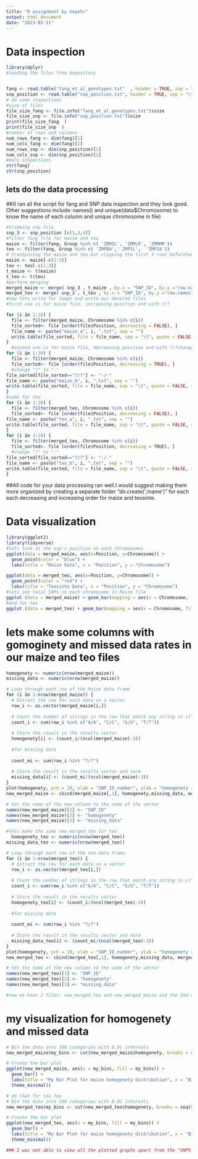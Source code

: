 ---
title: "R assignment by Sepehr"
output: html_document
date: "2023-03-11"
---
# Data inspection

```{r}
library(dplyr)
#loading the files from depository


fang <- read.table("fang_et_al_genotypes.txt"  , header = TRUE, sep = "\t")
snp_position <- read.table("snp_position.txt", header = TRUE, sep = "\t")
# do some inspections
#size of files
file_size_fang <- file.info("fang_et_al_genotypes.txt")$size
file_size_snp <- file.info("snp_position.txt")$size
print(file_size_fang  )
print(file_size_snp  )
#number of rows and columns
num_rows_fang <- dim(fang)[1]
num_cols_fang <- dim(fang)[2]
num_rows_snp <- dim(snp_position)[1]
num_cols_snp <- dim(snp_position)[2]
#more inspections
str(fang)
str(snp_position)

```
## lets do the data processing
##(I ran all the script for fang and SNP data inspection and they look good. Other suggestions include: names() and unique(data$Chromosome) to know the name of each column and unique chromosome in file)
```{r}
#trimming snp file
snp_3 <- snp_position [c(1,3,4)]
#filter fang file for maize and teo
maize <- filter(fang, Group %in% c( 'ZMMIL', 'ZMMLR', 'ZMMMR'))
teo <- filter(fang, Group %in% c( 'ZMPBA',' ZMPIL',  'ZMPJA'))
# transposing the maize and teo but clipping the first 3 rows beforehand
maize <- maize[-c(1:3)]
teo <- teo[-c(1:3)]
t_maize <- t(maize)
t_teo <- t(teo)
#perform merging
merged_maize <- merge( snp_3 , t_maize , by.x = "SNP_ID", by.y ="row.names" )
merged_teo <- merge( snp_3 , t_teo , by.x = "SNP_ID", by.y ="row.names" )
#now lets write for loops and write our desired files
#first one is for maize file, increasing position and with ?/?

for (i in 1:10) {
  file <- filter(merged_maize, Chromosome %in% c(i))
  file_sorted<- file [order(file$Position, decreasing = FALSE), ]
  file_name <- paste("maize_a", i, ".txt", sep = "")
  write.table(file_sorted, file = file_name, sep = "\t", quote = FALSE, row.names = FALSE)
}
  #second one is for maize file, decreasing position and with ?/?change to "-/-"
for (i in 1:10) {
  file <- filter(merged_maize, Chromosome %in% c(i))
  file_sorted<- file [order(file$Position, decreasing = TRUE), ]
  #change "?" to "-"
file_sorted[file_sorted=="?/?"] <- "-/-"
file_name <- paste("maize_b", i, ".txt", sep = "")
write.table(file_sorted, file = file_name, sep = "\t", quote = FALSE, row.names = FALSE)
}
#same for teo
for (i in 1:10) {
  file <- filter(merged_teo, Chromosome %in% c(i))
  file_sorted<- file [order(file$Position, decreasing = FALSE), ]
file_name <- paste("teo_a", i, ".txt", sep = "")
write.table(file_sorted, file = file_name, sep = "\t", quote = FALSE, row.names = FALSE)
}
for (i in 1:10) {
  file <- filter(merged_teo, Chromosome %in% c(i))
  file_sorted<- file [order(file$Position, decreasing = TRUE), ]
  #change "?" to "-"
file_sorted[file_sorted=="?/?"] <- "-/-"
file_name <- paste("teo_b", i, ".txt", sep = "")
write.table(file_sorted, file = file_name, sep = "\t", quote = FALSE, row.names = FALSE)
}

```
##All code for your data processing ran well.I would suggest making them more organized by creating a separate folder "dir.create('./name')" for each each decreasing and increasing order for maize and teosinte.

# Data visualization
```{r, echo=FALSE, fig.show="hold"}
library(ggplot2)
library(tidyverse)
#lets look at the snp's position on each chromosomes
ggplot(data = merged_maize, aes(x=Position, y=Chromosome)) + 
  geom_point(color = "blue") +
  labs(title = "Maize Data", x = "Position", y = "Chromosome")

ggplot(data = merged_teo, aes(x=Position, y=Chromosome)) + 
  geom_point(color = "red") +
  labs(title = "Teosinte Data", x = "Position", y = "Chromosome")
#lets see total SNPs in each chromosome in Maize file
ggplot (data = merged_maize) + geom_bar(mapping = aes(x = Chromosome, fill = Chromosome)) +xlab(label = "Chromosome") + ylab(label = "SNPs") + ggtitle("SNPs per Chromosome in Maize") + scale_x_discrete(limit=c(1:10, "unknown", "multiple"))
#and for teo
ggplot (data = merged_teo) + geom_bar(mapping = aes(x = Chromosome, fill = Chromosome)) +xlab(label = "Chromosome") + ylab(label = "SNPs") + ggtitle("SNPs per Chromosome in Maize") + scale_x_discrete(limit=c(1:10, "unknown", "multiple"))

```

# lets make some columns with gomoginety and missed data rates in our maize and teo files

```{r, echo=FALSE, fig.show="hold"}
homogenety <- numeric(nrow(merged_maize))
missing_data <- numeric(nrow(merged_maize))

# Loop through each row of the Maize data frame
for (i in 1:nrow(merged_maize)) {
  # Extract the row for each data as a vector
  row_i <- as.vector(merged_maize[i,])
  
  # Count the number of strings in the row that match any string in c("A/A", "C/C", "G/G", "T/T")
  count_i <- sum(row_i %in% c("A/A", "C/C", "G/G", "T/T"))
  
  # Store the result in the results vector
  homogenety[i] <- (count_i/(ncol(merged_maize)-3))
  
  #for missing data
  
  count_mi <- sum(row_i %in% "?/?")
  
  # Store the result in the results vector and norm
  missing_data[i] <- (count_mi/(ncol(merged_maize)-3))
}
plot(homogenety, pch = 19, xlab = "SNP_ID_number", ylab = "homogenety rate", main = "Scatter plot of homoginety in Maize")
new_merged_maize <- cbind(merged_maize[,1], homogenety,missing_data, merged_maize[,2:ncol(merged_maize)])

# Set the name of the new column to the name of the vector
names(new_merged_maize)[1] <- "SNP_ID"
names(new_merged_maize)[2] <- "homogenety"
names(new_merged_maize)[3] <- "missing_data"

#lets make the same new_merged_teo for teo
  homogenety_teo <- numeric(nrow(merged_teo))
missing_data_teo <- numeric(nrow(merged_teo))

# Loop through each row of the teo data frame
for (i in 1:nrow(merged_teo)) {
  # Extract the row for each data as a vector
  row_i <- as.vector(merged_teo[i,])
  
  # Count the number of strings in the row that match any string in c("A/A", "C/C", "G/G", "T/T")
  count_i <- sum(row_i %in% c("A/A", "C/C", "G/G", "T/T"))
  
  # Store the result in the results vector
  homogenety_teo[i] <- (count_i/(ncol(merged_teo)-3))
  
  #for missing data
  
  count_mi <- sum(row_i %in% "?/?")
  
  # Store the result in the results vector and norm
  missing_data_teo[i] <- (count_mi/(ncol(merged_teo)-3))
}
plot(homogenety, pch = 19, xlab = "SNP_ID_number", ylab = "homogenety rate", main = "Scatter plot of homoginety in teo")
new_merged_teo <- cbind(merged_teo[,1], homogenety,missing_data, merged_teo[,2:ncol(merged_teo)])

# Set the name of the new column to the name of the vector
names(new_merged_teo)[1] <- "SNP_ID"
names(new_merged_teo)[2] <- "homogenety"
names(new_merged_teo)[3] <- "missing_data"

#now we have 2 files: new_merged_teo and new_merged_maize and the 2md and 3rd colimn are added as homo and missed
```
# my visualization for homogenety and missed data 
``` {r, echo=FALSE, fig.show="hold"}

# Bin the data into 100 categories with 0.01 intervals
new_merged_maize$my_bins <- cut(new_merged_maize$homogenety, breaks = seq(0, 1, by = 0.01))

# Create the bar plot
ggplot(new_merged_maize, aes(x = my_bins, fill = my_bins)) +
  geom_bar() +
  labs(title = "My Bar Plot for maize homogenety distribution", x = "Bins", y = "Count") +
  theme_minimal()

# do that for teo too
# Bin the data into 100 categories with 0.01 intervals
new_merged_teo$my_bins <- cut(new_merged_teo$homogenety, breaks = seq(0, 1, by = 0.01))

# Create the bar plot
ggplot(new_merged_teo, aes(x = my_bins, fill = my_bins)) +
  geom_bar() +
  labs(title = "My Bar Plot for maize homogenety distribution", x = "Bins", y = "Count") +
  theme_minimal()

### I was not able to view all the plotted graphs apart from the "SNPS per Chromosome in Maize".Also remember to make all your graphs in pdf format. I wish you the best.
```
